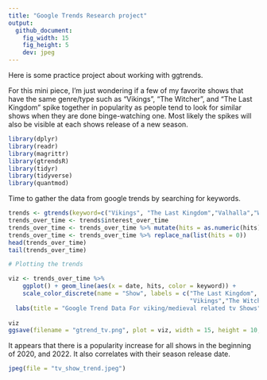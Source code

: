 ---
title: "Google Trends Research project"
output: 
  github_document:
    fig_width: 15
    fig_height: 5
    dev: jpeg
---

Here is some practice project about working with ggtrends. 

For this mini piece, I'm just wondering if a few of my favorite shows that have the same genre/type such as "Vikings", "The Witcher", and "The Last Kingdom" spike together in popularity as people tend to look for similar shows when they are done binge-watching one. Most likely the spikes will also be visible at each shows release of a new season.

```{r message=FALSE}
library(dplyr)
library(readr)
library(magrittr)
library(gtrendsR)
library(tidyr)
library(tidyverse)
library(quantmod)
```

Time to gather the data from google trends by searching for keywords.
```{r}
trends <- gtrends(keyword=c("Vikings", "The Last Kingdom","Valhalla","Witcher"))
trends_over_time <- trends$interest_over_time
trends_over_time <- trends_over_time %>% mutate(hits = as.numeric(hits))
trends_over_time <- trends_over_time %>% replace_na(list(hits = 0))
head(trends_over_time)
tail(trends_over_time)
```


```{r}
# Plotting the trends

viz <- trends_over_time %>%
    ggplot() + geom_line(aes(x = date, hits, color = keyword)) +
    scale_color_discrete(name = "Show", labels = c("The Last Kingdom", "Vikings: Valhalla",
                                                   "Vikings","The Witcher")) +
  labs(title = "Google Trend Data For viking/medieval related tv Shows",y = "Hits (Normalized to be between 0 and 1000", x = "Date") 
 
viz
ggsave(filename = "gtrend_tv.png", plot = viz, width = 15, height = 10, units = "in", dpi = 300)
```
It appears that there is a popularity increase for all shows in the beginning of 2020, and 2022. It also correlates with their season release date.

```{r}
jpeg(file = "tv_show_trend.jpeg")
```

